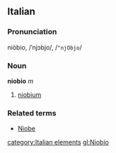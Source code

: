 ==Italian==
===Pronunciation===
niòbio, /ˈnjɔbjo/, /<tt>"njObjo</tt>/
===Noun===
'''niobio''' ''m''

# [[niobium]]

===Related terms===
*[[Niobe]]
[[category:Italian elements]]
[[gl:Niobio]]